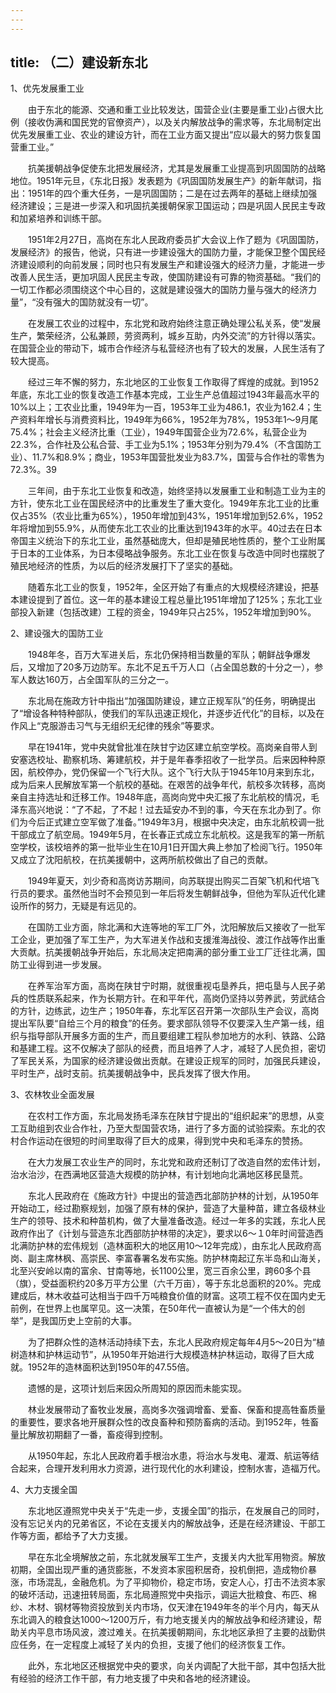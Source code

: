 ```yaml
---
---
---
```

title: （二）建设新东北
---




1、优先发展重工业


　　由于东北的能源、交通和重工业比较发达，国营企业(主要是重工业)占很大比例（接收伪满和国民党的官僚资产），以及关内解放战争的需求等，东北局制定出优先发展重工业、农业的建设方针，而在工业方面又提出“应以最大的努力恢复国营重工业。”

　　抗美援朝战争促使东北把发展经济，尤其是发展重工业提高到巩固国防的战略地位。1951年元旦，《东北日报》发表题为《巩固国防发展生产》的新年献词，指出：1951年的四个重大任务，一是巩固国防；二是在过去两年的基础上继续加强经济建设；三是进一步深入和巩固抗美援朝保家卫国运动；四是巩固人民民主专政和加紧培养和训练干部。

　　1951年2月27日，高岗在东北人民政府委员扩大会议上作了题为《巩固国防，发展经济》的报告，他说，只有进一步建设强大的国防力量，才能保卫整个国民经济建设顺利的向前发展；同时也只有发展生产和建设强大的经济力量，才能进一步改善人民生活，更加巩固人民民主专政，使国防建设有可靠的物资基础。“我们的一切工作都必须围绕这个中心目的，这就是建设强大的国防力量与强大的经济力量”，“没有强大的国防就没有一切”。

　　在发展工农业的过程中，东北党和政府始终注意正确处理公私关系，使“发展生产，繁荣经济，公私兼顾，劳资两利，城乡互助，内外交流”的方针得以落实。在国营企业的带动下，城市合作经济与私营经济也有了较大的发展，人民生活有了较大提高。

　　经过三年不懈的努力，东北地区的工业恢复工作取得了辉煌的成就。到1952年底，东北工业的恢复改造工作基本完成，工业生产总值超过1943年最高水平的10%以上；工农业比重，1949年为一百，1953年工业为486.1，农业为162.4；生产资料年增长与消费资料比，1949年为66%，1952年为78%，1953年1～9月尾75.4%；社会主义经济比重（工业），1949年国营企业为72.6%，私营企业为22.3%，合作社及公私合营、手工业为5.1%；1953年分别为79.4%（不含国防工业）、11.7%和8.9%；商业，1953年国营批发业为83.7%，国营与合作社的零售为72.3%。39

　　三年间，由于东北工业恢复和改造，始终坚持以发展重工业和制造工业为主的方针，使东北工业在国民经济中的比重发生了重大变化。1949年东北工业的比重仅占35%（农业比重为65%），1950年增加到43%，1951年增加到52.6%，1952年将增加到55.9%，从而使东北工农业的比重达到1943年的水平。40过去在日本帝国主义统治下的东北工业，虽然基础庞大，但却是殖民地性质的，整个工业附属于日本的工业体系，为日本侵略战争服务。东北工业在恢复与改造中同时也摆脱了殖民地经济的性质，为以后的经济发展打下了坚实的基础。

　　随着东北工业的恢复，1952年，全区开始了有重点的大规模经济建设，把基本建设提到了首位。这一年的基本建设工程总量比1951年增加了125%；东北工业部投入新建（包括改建）工程的资金，1949年只占25%，1952年增加到90%。





2、建设强大的国防工业


　　1948年冬，百万大军进关后，东北仍保持相当数量的军队；朝鲜战争爆发后，又增加了20多万边防军。东北不足五千万人口（占全国总数的十分之一），参军人数达160万，占全国军队的三分之一。

　　东北局在施政方针中指出“加强国防建设，建立正规军队”的任务，明确提出了“增设各种特种部队，使我们的军队迅速正规化，并逐步近代化”的目标，以及在作风上“克服游击习气与无组织无纪律的残余”等要求。

　　早在1941年，党中央就曾批准在陕甘宁边区建立航空学校。高岗亲自带人到安塞选校址、勘察机场、筹建航校，并于是年春季招收了一批学员。后来因种种原因，航校停办，党仍保留一个飞行大队。这个飞行大队于1945年10月来到东北，成为后来人民解放军第一个航校的基础。在艰苦的战争年代，航校多次转移，高岗亲自主持选址和迁移工作。1948年底，高岗向党中央汇报了东北航校的情况，毛泽东高兴地说：“了不起，了不起！过去延安办不到的事，今天在东北办到了。你们为今后正式建立空军做了准备。”1949年3月，根据中央决定，由东北航校调一批干部成立了航空局。1949年5月，在长春正式成立东北航校。这是我军的第一所航空学校，该校培养的第一批毕业生在10月1日开国大典上参加了检阅飞行。1950年又成立了沈阳航校，在抗美援朝中，这两所航校做出了自己的贡献。

　　1949年夏天，刘少奇和高岗访苏期间，向苏联提出购买二百架飞机和代培飞行员的要求。虽然他当时不会预见到一年后将发生朝鲜战争，但他为军队近代化建设所作的努力，无疑是有远见的。

　　在国防工业方面，除北满和大连等地的军工厂外，沈阳解放后又接收了一批军工企业，更加强了军工生产，为大军进关作战和支援淮海战役、渡江作战等作出重大贡献。抗美援朝战争开始后，东北局决定把南满的部分重工业工厂迁往北满，国防工业得到进一步发展。

　　在养军治军方面，高岗在陕甘宁时期，就很重视屯垦养兵，把屯垦与人民子弟兵的性质联系起来，作为长期方针。在和平年代，高岗仍坚持以劳养武，劳武结合的方针，边练武，边生产；1950年春，东北军区召开第一次部队生产会议，高岗提出军队要“自给三个月的粮食”的任务。要求部队领导不仅要深入生产第一线，组织与指导部队开展多方面的生产，而且要组建工程队参加地方的水利、铁路、公路和基建工程。这不仅解决了部队的经费，而且培养了人才，减轻了人民负担，密切了军民关系，为国家的经济建设做出贡献。在建设正规军的同时，加强民兵建设，平时生产，战时支前。抗美援朝战争中，民兵发挥了很大作用。





3、农林牧业全面发展


　　在农村工作方面，东北局发扬毛泽东在陕甘宁提出的“组织起来”的思想，从变工互助组到农业合作社，乃至大型国营农场，进行了多方面的试验探索。东北的农村合作运动在很短的时间里取得了巨大的成果，得到党中央和毛泽东的赞扬。

　　在大力发展工农业生产的同时，东北党和政府还制订了改造自然的宏伟计划，治水治沙，在西满地区营造大规模的防护林，有计划地向北满地区移民垦荒。

　　东北人民政府在《施政方针》中提出的营造西北部防护林的计划，从1950年开始动工，经过勘察规划，加强了原有林的保护，营造了大量种苗，建立各级林业生产的领导、技术和种苗机构，做了大量准备改造。经过一年多的实践，东北人民政府作出了《计划与营造东北西部防护林带的决定》，要求以6～１0年时间营造西北满防护林的宏伟规划（造林面积大的地区用10～12年完成），由东北人民政府高岗、副主席林枫、高崇民、李富春署名发布实施。防护林南起辽东半岛和山海关，北至兴安岭以南的富余、甘南等地，长1100公里，宽三百余公里，跨60多个县（旗），受益面积约20多万平方公里（六千万亩），等于东北总面积的20%。完成建成后，林木收益可达相当于四千万吨粮食价值的财富。这项工程不仅在国内史无前例，在世界上也属罕见。这一决策，在50年代一直被认为是“一个伟大的创举”，是我国历史上空前的大事。

　　为了把群众性的造林活动持续下去，东北人民政府规定每年4月5～20日为“植树造林和护林运动节”，从1950年开始进行大规模造林护林运动，取得了巨大成就。1952年的造林面积达到1950年的47.55倍。

　　遗憾的是，这项计划后来因众所周知的原因而未能实现。

　　林业发展带动了畜牧业发展，高岗多次强调增畜、爱畜、保畜和提高牲畜质量的重要性，要求各地开展群众性的改良畜种和预防畜病的活动。到1952年，牲畜量比解放初期翻了一番，畜疫得到控制。

　　从1950年起，东北人民政府着手根治水患，将治水与发电、灌溉、航运等结合起来，合理开发利用水力资源，进行现代化的水利建设，控制水害，造福万代。





4、大力支援全国


　　东北地区遵照党中央关于“先走一步，支援全国”的指示，在发展自己的同时，没有忘记关内的兄弟省区，不论在支援关内的解放战争，还是在经济建设、干部工作等方面，都给予了大力支援。

　　早在东北全境解放之前，东北就发展军工生产，支援关内大批军用物资。解放初期，全国出现严重的通货膨胀，不发资本家囤积居奇，投机倒把，造成物价暴涨，市场混乱，金融危机。为了平抑物价，稳定市场，安定人心，打击不法资本家的破坏活动，迅速扭转局面，东北局遵照党中央指示，调运大批粮食、布匹、棉纱、木材、钢材等物资投放到关内市场，仅天津在1949年冬的半个月内，每天从东北调入的粮食达1000～1200万斤，有力地支援关内的解放战争和经济建设，帮助关内平息市场风波，渡过难关。在抗美援朝期间，东北地区承担了主要的战勤供应任务，在一定程度上减轻了关内的负担，支援了他们的经济恢复工作。

　　此外，东北地区还根据党中央的要求，向关内调配了大批干部，其中包括大批有经验的经济工作干部，有力地支援了中央和各地的经济建设。